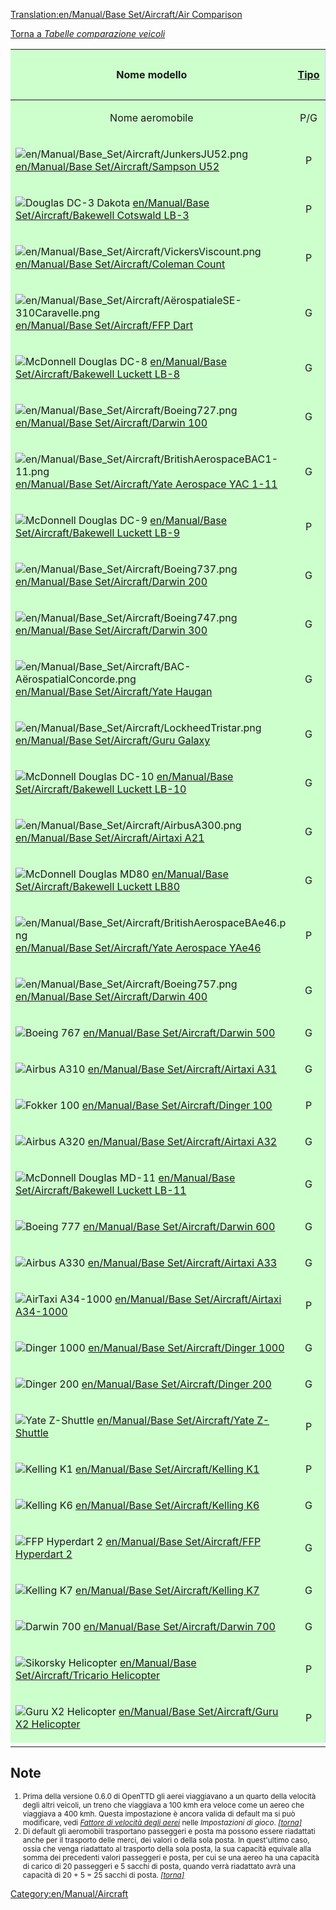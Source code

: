 [[Translation:en/Manual/Base Set/Aircraft/Air Comparison]]

[[it/Manuale/Set base/Tabelle comparazione veicoli|Torna a ''Tabelle comparazione veicoli'']]


{| class="wikitable" 
!style="background: #ccffcc" |Nome modello
!style="background: #ccffcc" |[[en/Manual/Airports#crash-landing|Tipo]]
!style="background: #ccccff" |Costo
!style="background: #ffffcc" |Velocità<a name="n1" href="#1"><sup style="font-size: small;">(1)</sup></a>
!style="background: #ccccff" |Costi di esercizio
!style="background: #ccffcc; text-align:center;"|Ideato nel
!style="background: #ccffcc" |Vita
!style="background: #ff9999" colspan="3" |Capacità<a name="n2" href="#2"><sup style="font-size: small;">(2)</sup></a>
|-
|style="background: #ccffcc; text-align:center" |Nome aeromobile
|style="background: #ccffcc; text-align:center" |P/G
|style="background: #ccccff; text-align:center" |&euro;
|style="background: #ffffcc; text-align:center" |kmh
|style="background: #ccccff; text-align:center" |&euro;/anno
|style="background: #ccffcc; text-align:center" |anno
|style="background: #ccffcc; text-align:center" |anni
|style="background: #ff9999; text-align:center" |Pa/Po
|style="background: #ff9999; text-align:center" |Merci 
|style="background: #ff9999; text-align:center" |Valori
|-
|style="background: #ccffcc" |[[File:en/Manual/Base Set/Aircraft/JunkersJU52.png]]  [[en/Manual/Base Set/Aircraft/Sampson U52]]
|style="background: #ccffcc; text-align:center" |P
|style="background: #ccccff; text-align:right" |67.208
|style="background: #ffffcc; text-align:right" |475
|style="background: #ccccff; text-align:right" |5.596
|style="background: #ccffcc; text-align:center" |1928
|style="background: #ccffcc; text-align:center" |20
|style="background: #ff9999; text-align:center" |25/4
|style="background: #ff9999; text-align:right" |15
|style="background: #ff9999; text-align:right" |7
|-
|style="background: #ccffcc" |[[File:en/Manual/Base Set/Aircraft/DouglasDC-3Dakota.png|Douglas DC-3 Dakota]] [[en/Manual/Base Set/Aircraft/Bakewell Cotswald LB-3]]
|style="background: #ccffcc; text-align:center" |P
|style="background: #ccccff; text-align:right" |81.838
|style="background: #ffffcc; text-align:right" |475
|style="background: #ccccff; text-align:right" |7.332
|style="background: #ccffcc; text-align:right" |1933
|style="background: #ccffcc; text-align:right" |30
|style="background: #ff9999" |30/6 
|style="background: #ff9999; text-align:right" |18
|style="background: #ff9999; text-align:right" |9
|-
|style="background: #ccffcc" |[[File:en/Manual/Base Set/Aircraft/VickersViscount.png]]  [[en/Manual/Base Set/Aircraft/Coleman Count]]
|style="background: #ccffcc; text-align:center" |P
|style="background: #ccccff; text-align:right" |107.120
|style="background: #ffffcc; text-align:right" |475
|style="background: #ccccff; text-align:right" |9.792
|style="background: #ccffcc; text-align:right" |1947
|style="background: #ccffcc; text-align:right" |24
|style="background: #ff9999" |65/8
|style="background: #ff9999; text-align:right" |37
|style="background: #ff9999; text-align:right" |18
|-
|style="background: #ccffcc" |[[File:en/Manual/Base Set/Aircraft/AërospatialeSE-310Caravelle.png]]  [[en/Manual/Base Set/Aircraft/FFP Dart]]
|style="background: #ccffcc; text-align:center" |G
|style="background: #ccccff; text-align:right" |132.464
|style="background: #ffffcc; text-align:right" |952
|style="background: #ccccff; text-align:right" |14.760
|style="background: #ccffcc; text-align:right" |1954
|style="background: #ccffcc; text-align:right" |18
|style="background: #ff9999" |90/10
|style="background: #ff9999; text-align:right" |50
|style="background: #ff9999; text-align:right" |25
|-
|style="background: #ccffcc" |[[File:en/Manual/Base Set/Aircraft/McDonnellDouglasDC-8.png|McDonnell Douglas DC-8]]  [[en/Manual/Base Set/Aircraft/Bakewell Luckett LB-8]]
|style="background: #ccffcc; text-align:center" |G
|style="background: #ccccff; text-align:right" |157.844
|style="background: #ffffcc; text-align:right" |952
|style="background: #ccccff; text-align:right" |28.860
|style="background: #ccffcc; text-align:right" |1957
|style="background: #ccffcc; text-align:right" |23
|style="background: #ff9999; text-align:center" |200/30
|style="background: #ff9999; text-align:right" |115
|style="background: #ff9999; text-align:right" |58
|-
|style="background: #ccffcc" |[[File:en/Manual/Base Set/Aircraft/Boeing727.png]]  [[en/Manual/Base Set/Aircraft/Darwin 100]]
|style="background: #ccffcc; text-align:center" |G
|style="background: #ccccff; text-align:right" |173.342
|style="background: #ffffcc; text-align:right" |952 
|style="background: #ccccff; text-align:right" |31.696
|style="background: #ccffcc; text-align:right" |1962
|style="background: #ccffcc; text-align:right" |25
|style="background: #ff9999" |170/35
|style="background: #ff9999; text-align:right" |103
|style="background: #ff9999; text-align:right" |51
|-
|style="background: #ccffcc" |[[File:en/Manual/Base Set/Aircraft/BritishAerospaceBAC1-11.png]]  [[en/Manual/Base Set/Aircraft/Yate Aerospace YAC 1-11]]
|style="background: #ccffcc; text-align:center" |G
|style="background: #ccccff; text-align:right" |153.324
|style="background: #ffffcc; text-align:right" |952
|style="background: #ccccff; text-align:right" |17.740
|style="background: #ccffcc; text-align:right" |1962
|style="background: #ccffcc; text-align:right" |22
|style="background: #ff9999" |95/10
|style="background: #ff9999; text-align:right" |53
|style="background: #ff9999; text-align:right" |26
|-
|style="background: #ccffcc" |[[File:en/Manual/Base Set/Aircraft/McDonnellDouglasDC-9.png|McDonnell Douglas DC-9]]  [[en/Manual/Base Set/Aircraft/Bakewell Luckett LB-9]]
|style="background: #ccffcc; text-align:center" |P
|style="background: #ccccff; text-align:right" |171.704
|style="background: #ffffcc; text-align:right" |952
|style="background: #ccccff; text-align:right" |20.776
|style="background: #ccffcc; text-align:right" |1964
|style="background: #ccffcc; text-align:right" |26
|style="background: #ff9999" |100/15
|style="background: #ff9999; text-align:right" |58
|style="background: #ff9999; text-align:right" |29
|-
|style="background: #ccffcc" |[[File:en/Manual/Base Set/Aircraft/Boeing737.png]]  [[en/Manual/Base Set/Aircraft/Darwin 200]]
|style="background: #ccffcc; text-align:center" |G
|style="background: #ccccff; text-align:right" |177.442
|style="background: #ffffcc; text-align:right" |952 
|style="background: #ccccff; text-align:right" |22.186
|style="background: #ccffcc; text-align:right" |1966
|style="background: #ccffcc; text-align:right" |22
|style="background: #ff9999" |110/15
|style="background: #ff9999; text-align:right" |63
|style="background: #ff9999; text-align:right" |31
|-
|style="background: #ccffcc" |[[File:en/Manual/Base Set/Aircraft/Boeing747.png]]  [[en/Manual/Base Set/Aircraft/Darwin 300]]
|style="background: #ccffcc; text-align:center" |G
|style="background: #ccccff; text-align:right" |318.322
|style="background: #ffffcc; text-align:right" |952 
|style="background: #ccccff; text-align:right" |36.814
|style="background: #ccffcc; text-align:right" |1967
|style="background: #ccffcc; text-align:right" |25
|style="background: #ff9999" |300/50
|style="background: #ff9999; text-align:right" |175
|style="background: #ff9999; text-align:right" |88
|-
|style="background: #ccffcc" |[[File:en/Manual/Base Set/Aircraft/BAC-AërospatialConcorde.png]]  [[en/Manual/Base Set/Aircraft/Yate Haugan]]
|style="background: #ccffcc; text-align:center" |G
|style="background: #ccccff; text-align:right" |830.554
|style="background: #ffffcc; text-align:right" |2.329
|style="background: #ccccff; text-align:right" |37.966
|style="background: #ccffcc; text-align:right" |1968
|style="background: #ccffcc; text-align:right" |25
|style="background: #ff9999" |100/20 
|style="background: #ff9999; text-align:right" |60
|style="background: #ff9999; text-align:right" |30
|-
|style="background: #ccffcc" |[[File:en/Manual/Base Set/Aircraft/LockheedTristar.png]]  [[en/Manual/Base Set/Aircraft/Guru Galaxy]]
|style="background: #ccffcc; text-align:center" |G
|style="background: #ccccff; text-align:right" |280.978
|style="background: #ffffcc; text-align:right" |952 
|style="background: #ccccff; text-align:right" |34.678
|style="background: #ccffcc; text-align:right" |1969
|style="background: #ccffcc; text-align:right" |20
|style="background: #ff9999" |240/35
|style="background: #ff9999; text-align:right" |138
|style="background: #ff9999; text-align:right" |69
|-
|style="background: #ccffcc" |[[File:en/Manual/Base Set/Aircraft/McDonnelDouglasDC-10.png|McDonnell Douglas DC-10]]  [[en/Manual/Base Set/Aircraft/Bakewell Luckett LB-10]]
|style="background: #ccffcc; text-align:center" |G
|style="background: #ccccff; text-align:right" |216.368
|style="background: #ffffcc; text-align:right" |952
|style="background: #ccccff; text-align:right" |29.984
|style="background: #ccffcc; text-align:right" |1970
|style="background: #ccffcc; text-align:right" |20
|style="background: #ff9999" |220/40
|style="background: #ff9999; text-align:right" |130
|style="background: #ff9999; text-align:right" |65
|-
|style="background: #ccffcc" |[[File:en/Manual/Base Set/Aircraft/AirbusA300.png]]  [[en/Manual/Base Set/Aircraft/Airtaxi A21]]
|style="background: #ccffcc; text-align:center" |G
|style="background: #ccccff; text-align:right" |239.266
|style="background: #ffffcc; text-align:right" |952 
|style="background: #ccccff; text-align:right" |38.554
|style="background: #ccffcc; text-align:right" |1972
|style="background: #ccffcc; text-align:right" |24
|style="background: #ff9999" |260/30
|style="background: #ff9999; text-align:right" |145
|style="background: #ff9999; text-align:right" |73
|-
|style="background: #ccffcc" |[[File:en/Manual/Base Set/Aircraft/McDonnellDouglasMD80.png|McDonnell Douglas MD80]]  [[en/Manual/Base Set/Aircraft/Bakewell Luckett LB80]]
|style="background: #ccffcc; text-align:center" |G
|style="background: #ccccff; text-align:right" |238.842
|style="background: #ffffcc; text-align:right" |952
|style="background: #ccccff; text-align:right" |44.582
|style="background: #ccffcc; text-align:right" |1978
|style="background: #ccffcc; text-align:right" |25
|style="background: #ff9999" |150/30
|style="background: #ff9999; text-align:right" |90
|style="background: #ff9999; text-align:right" |45
|-
|style="background: #ccffcc" |[[File:en/Manual/Base Set/Aircraft/BritishAerospaceBAe46.png]]  [[en/Manual/Base Set/Aircraft/Yate Aerospace YAe46]]
|style="background: #ccffcc; text-align:center" |P
|style="background: #ccccff; text-align:right" |221.942
|style="background: #ffffcc; text-align:right" |952
|style="background: #ccccff; text-align:right" |23.778
|style="background: #ccffcc; text-align:right" |1980
|style="background: #ccffcc; text-align:right" |25
|style="background: #ff9999" |80/10
|style="background: #ff9999; text-align:right" |45
|style="background: #ff9999; text-align:right" |23
|-
|style="background: #ccffcc" |[[File:en/Manual/Base Set/Aircraft/Boeing757.png]]  [[en/Manual/Base Set/Aircraft/Darwin 400]]
|style="background: #ccffcc; text-align:center" |G
|style="background: #ccccff; text-align:right" |254.242
|style="background: #ffffcc; text-align:right" |952
|style="background: #ccccff; text-align:right" |40.676
|style="background: #ccffcc; text-align:right" |1981
|style="background: #ccffcc; text-align:right" |25
|style="background: #ff9999" |200/25
|style="background: #ff9999; text-align:right" |113
|style="background: #ff9999; text-align:right" |56
|-
|style="background: #ccffcc" |[[File:en/Manual/Base Set/Aircraft/Boeing767.png|Boeing 767]]  [[en/Manual/Base Set/Aircraft/Darwin 500]]
|style="background: #ccffcc; text-align:center" |G
|style="background: #ccccff; text-align:right" |267.926
|style="background: #ffffcc; text-align:right" |952
|style="background: #ccccff; text-align:right" |42.554
|style="background: #ccffcc; text-align:right" |1981
|style="background: #ccffcc; text-align:right" |25
|style="background: #ff9999" |240/25 
|style="background: #ff9999; text-align:right" |133
|style="background: #ff9999; text-align:right" |66
|-
|style="background: #ccffcc" |[[File:en/Manual/Base Set/Aircraft/AirbusA310.png|Airbus A310]]  [[en/Manual/Base Set/Aircraft/Airtaxi A31]]
|style="background: #ccffcc; text-align:center" |G
|style="background: #ccccff; text-align:right" |269.250
|style="background: #ffffcc; text-align:right" |952
|style="background: #ccccff; text-align:right" |42.754
|style="background: #ccffcc; text-align:right" |1981
|style="background: #ccffcc; text-align:right" |24
|style="background: #ff9999" |210/25
|style="background: #ff9999; text-align:right" |118
|style="background: #ff9999; text-align:right" |59
|-
|style="background: #ccffcc" |[[File:en/Manual/Base Set/Aircraft/Fokker100.png|Fokker 100]]  [[en/Manual/Base Set/Aircraft/Dinger 100]]
|style="background: #ccffcc; text-align:center" |P
|style="background: #ccccff; text-align:right" |261.124
|style="background: #ffffcc; text-align:right" |952
|style="background: #ccccff; text-align:right" |30.544
|style="background: #ccffcc; text-align:right" |1986
|style="background: #ccffcc; text-align:right" |20
|style="background: #ff9999" |85/10
|style="background: #ff9999; text-align:right" |48
|style="background: #ff9999; text-align:right" |24
|-
|style="background: #ccffcc" |[[File:en/Manual/Base Set/Aircraft/AirbusA320.png|Airbus A320]]  [[en/Manual/Base Set/Aircraft/Airtaxi A32]]
|style="background: #ccffcc; text-align:center" |G
|style="background: #ccccff; text-align:right" |281.994
|style="background: #ffffcc; text-align:right" |952
|style="background: #ccccff; text-align:right" |36.524
|style="background: #ccffcc; text-align:right" |1987
|style="background: #ccffcc; text-align:right" |24
|style="background: #ff9999" |160/20
|style="background: #ff9999; text-align:right" |90
|style="background: #ff9999; text-align:right" |45
|-
|style="background: #ccffcc" |[[File:en/Manual/Base Set/Aircraft/McDonnellDouglasMD-11.png|McDonnell Douglas MD-11]]  [[en/Manual/Base Set/Aircraft/Bakewell Luckett LB-11]]
|style="background: #ccffcc; text-align:center" |G
|style="background: #ccccff; text-align:right" |330.260
|style="background: #ffffcc; text-align:right" |952
|style="background: #ccccff; text-align:right" |43.026
|style="background: #ccffcc; text-align:right" |1989
|style="background: #ccffcc; text-align:right" |25
|style="background: #ff9999" |230/25
|style="background: #ff9999; text-align:right" |128
|style="background: #ff9999; text-align:right" |64
|-
|style="background: #ccffcc" |[[File:en/Manual/Base Set/Aircraft/Boeing777.png|Boeing 777]]  [[en/Manual/Base Set/Aircraft/Darwin 600]]
|style="background: #ccffcc; text-align:center" |G
|style="background: #ccccff; text-align:right" |490.478
|style="background: #ffffcc; text-align:right" |952
|style="background: #ccccff; text-align:right" |57.298
|style="background: #ccffcc; text-align:right" |1994
|style="background: #ccffcc; text-align:right" |25
|style="background: #ff9999" |260/40
|style="background: #ff9999; text-align:right" |150
|style="background: #ff9999; text-align:right" |75
|-
|style="background: #ccffcc" |[[File:en/Manual/Base Set/Aircraft/AirbusA330.png|Airbus A330]]  [[en/Manual/Base Set/Aircraft/Airtaxi A33]]
|style="background: #ccffcc; text-align:center" |G
|style="background: #ccccff; text-align:right" |460.802
|style="background: #ffffcc; text-align:right" |952 
|style="background: #ccccff; text-align:right" |51.040
|style="background: #ccffcc; text-align:right" |1993
|style="background: #ccffcc; text-align:right" |24
|style="background: #ff9999" |220/20
|style="background: #ff9999; text-align:right" |120
|style="background: #ff9999; text-align:right" |60
|-
|style="background: #ccffcc" |[[File:en/Manual/Base Set/Aircraft/AirTaxiA34-1000.png|AirTaxi A34-1000]]  [[en/Manual/Base Set/Aircraft/Airtaxi A34-1000]]
|style="background: #ccffcc; text-align:center" |P
|style="background: #ccccff; text-align:right" |325.590
|style="background: #ffffcc; text-align:right" |952
|style="background: #ccccff; text-align:right" |36.278
|style="background: #ccffcc; text-align:right" |2000
|style="background: #ccffcc; text-align:right" |25
|style="background: #ff9999" |75/10
|style="background: #ff9999; text-align:right" |43
|style="background: #ff9999; text-align:right" |21
|-
|style="background: #ccffcc" |[[File:en/Manual/Base Set/Aircraft/Dinger1000.png|Dinger 1000]]  [[en/Manual/Base Set/Aircraft/Dinger 1000]]
|style="background: #ccffcc; text-align:center" |G
|style="background: #ccccff; text-align:right" |1.983.304
|style="background: #ffffcc; text-align:right" |2.329
|style="background: #ccccff; text-align:right" |85.338
|style="background: #ccffcc; text-align:right" |2010
|style="background: #ccffcc; text-align:right" |20
|style="background: #ff9999" |130/45
|style="background: #ff9999; text-align:right" |88
|style="background: #ff9999; text-align:right" |44
|-
|style="background: #ccffcc" |[[File:en/Manual/Base Set/Aircraft/Dinger200.png|Dinger 200]]  [[en/Manual/Base Set/Aircraft/Dinger 200]]
|style="background: #ccffcc; text-align:center" |G
|style="background: #ccccff; text-align:right" |618.956
|style="background: #ffffcc; text-align:right" |952
|style="background: #ccccff; text-align:right" |87.714
|style="background: #ccffcc; text-align:right" |2012
|style="background: #ccffcc; text-align:right" |25
|style="background: #ff9999" |400/80
|style="background: #ff9999; text-align:right" |240
|style="background: #ff9999; text-align:right" |120
|-
|style="background: #ccffcc" |[[File:en/Manual/Base Set/Aircraft/YateZ-Shuttle.png|Yate Z-Shuttle]]  [[en/Manual/Base Set/Aircraft/Yate Z-Shuttle]]
|style="background: #ccffcc; text-align:center" |P
|style="background: #ccccff; text-align:right" |455.545
|style="background: #ffffcc; text-align:right" |952
|style="background: #ccccff; text-align:right" |58.166
|style="background: #ccffcc; text-align:right" |2017
|style="background: #ccffcc; text-align:right" |22
|style="background: #ff9999" |85/10
|style="background: #ff9999; text-align:right" |48
|style="background: #ff9999; text-align:right" |24
|-
|style="background: #ccffcc" |[[File:en/Manual/Base Set/Aircraft/KellingK1.png|Kelling K1]]  [[en/Manual/Base Set/Aircraft/Kelling K1]]
|style="background: #ccffcc; text-align:center" |P
|style="background: #ccccff; text-align:right" |523.692
|style="background: #ffffcc; text-align:right" |952
|style="background: #ccccff; text-align:right" |71.818
|style="background: #ccffcc; text-align:right" |2021
|style="background: #ccffcc; text-align:right" |22
|style="background: #ff9999" |65/18
|style="background: #ff9999; text-align:right" |42
|style="background: #ff9999; text-align:right" |21
|-
|style="background: #ccffcc" |[[File:en/Manual/Base Set/Aircraft/KellingK6.png|Kelling K6]]  [[en/Manual/Base Set/Aircraft/Kelling K6]]
|style="background: #ccffcc; text-align:center" |G
|style="background: #ccccff; text-align:right" |612.042
|style="background: #ffffcc; text-align:right" |952
|style="background: #ccccff; text-align:right" |97.924
|style="background: #ccffcc; text-align:right" |2026
|style="background: #ccffcc; text-align:right" |22
|style="background: #ff9999" |110/25
|style="background: #ff9999; text-align:right" |68
|style="background: #ff9999; text-align:right" |34
|-
|style="background: #ccffcc" |[[File:en/Manual/Base Set/Aircraft/FFPHyperdart2.png|FFP Hyperdart 2]]  [[en/Manual/Base Set/Aircraft/FFP Hyperdart 2]]
|style="background: #ccffcc; text-align:center" |G
|style="background: #ccccff; text-align:right" |699.148
|style="background: #ffffcc; text-align:right" |2.329
|style="background: #ccccff; text-align:right" |80.742
|style="background: #ccffcc; text-align:right" |2030
|style="background: #ccffcc; text-align:right" |25
|style="background: #ff9999" |85/45
|style="background: #ff9999; text-align:right" |65
|style="background: #ff9999; text-align:right" |33
|-
|style="background: #ccffcc" |[[File:en/Manual/Base Set/Aircraft/KellingK7.png|Kelling K7]]  [[en/Manual/Base Set/Aircraft/Kelling K7]]
|style="background: #ccffcc; text-align:center" |G
|style="background: #ccccff; text-align:right" |812.324
|style="background: #ffffcc; text-align:right" |952
|style="background: #ccccff; text-align:right" |128.112
|style="background: #ccffcc; text-align:right" |2035
|style="background: #ccffcc; text-align:right" |25
|style="background: #ff9999" |180/60
|style="background: #ff9999; text-align:right" |120
|style="background: #ff9999; text-align:right" |60
|-
|style="background: #ccffcc" |[[File:en/Manual/Base Set/Aircraft/Darwin700.png|Darwin 700]]  [[en/Manual/Base Set/Aircraft/Darwin 700]]
|style="background: #ccffcc; text-align:center" |G
|style="background: #ccccff; text-align:right" |979.412
|style="background: #ffffcc; text-align:right" |952
|style="background: #ccccff; text-align:right" |140.714
|style="background: #ccffcc; text-align:right" |2042
|style="background: #ccffcc; text-align:right" |23
|style="background: #ff9999" |150/65
|style="background: #ff9999; text-align:right" |108
|style="background: #ff9999; text-align:right" |54
|-
|style="background: #ccffcc" |[[File:en/Manual/Base Set/Aircraft/SikorskyHelicopter.png|Sikorsky Helicopter]]  [[en/Manual/Base Set/Aircraft/Tricario Helicopter]]
|style="background: #ccffcc; text-align:center" |P
|style="background: #ccccff; text-align:right" |130.676
|style="background: #ffffcc; text-align:right" |321
|style="background: #ccccff; text-align:right" |9.676
|style="background: #ccffcc; text-align:right" |1957
|style="background: #ccffcc; text-align:right" |20
|style="background: #ff9999" |40/15 
|style="background: #ff9999; text-align:right" |28
|style="background: #ff9999; text-align:right" |14
|-
|style="background: #ccffcc" |[[File:en/Manual/Base Set/Aircraft/GuruX2Helicopter.png|Guru X2 Helicopter]]  [[en/Manual/Base Set/Aircraft/Guru X2 Helicopter]]
|style="background: #ccffcc; text-align:center" |P
|style="background: #ccccff; text-align:right" |326.046
|style="background: #ffffcc; text-align:right" |515
|style="background: #ccccff; text-align:right" |20.252
|style="background: #ccffcc; text-align:right" |1997
|style="background: #ccffcc; text-align:right" |20
|style="background: #ff9999" |55/20
|style="background: #ff9999; text-align:right" |38
|style="background: #ff9999; text-align:right" |19
|-
|}

==Note==
<small>
#<a name="1">Prima della versione 0.6.0 di OpenTTD gli aerei viaggiavano a un quarto della velocità degli altri veicoli, un treno che viaggiava a 100 kmh era veloce come un aereo che viaggiava a 400 kmh. Questa impostazione è ancora valida di default ma si può modificare, vedi [[it/Manuale/Settaggi/Veicoli#fattore-di-velocita-degli-aerei|''Fattore di velocità degli aerei'']] nelle ''Impostazioni di gioco''.</a> <a href="#n1">''[torna]''</a>
#<a name="2">Di default gli aeromobili trasportano passeggeri e posta ma possono essere riadattati anche per il trasporto delle merci, dei valori o della sola posta. In quest'ultimo caso, ossia che venga riadattato al trasporto della sola posta, la sua capacità equivale alla somma dei precedenti valori passeggeri e posta, per cui se una aereo ha una capacità di carico di 20 passeggeri e 5 sacchi di posta, quando verrà riadattato avrà una capacità di 20 + 5 = 25 sacchi di posta.</a> <a href="#n2">''[torna]''</a>
</small>

[[Category:en/Manual/Aircraft]]